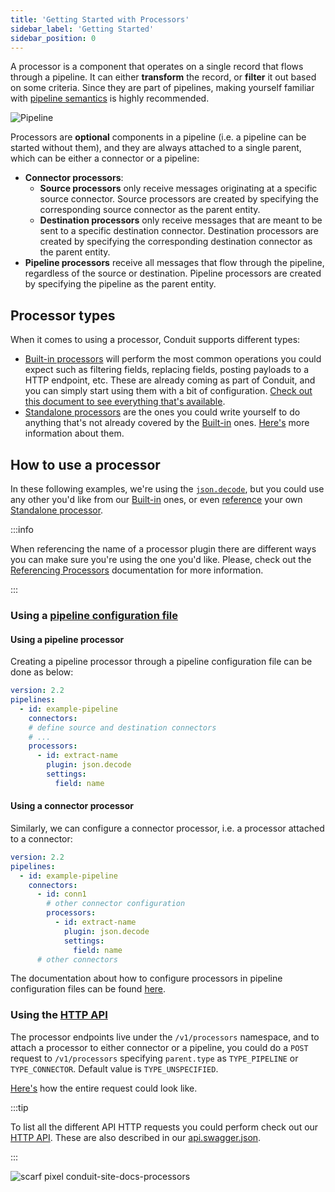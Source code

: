 ```yaml
---
title: 'Getting Started with Processors'
sidebar_label: 'Getting Started'
sidebar_position: 0
---
```


A processor is a component that operates on a single record that flows through a pipeline. It can either **transform** the record, or **filter** it out based on some criteria. Since they are part of pipelines, making
yourself familiar with [pipeline semantics](/docs/features/pipeline-semantics) is highly recommended.

![Pipeline](/img/pipeline_example.svg)

Processors are **optional** components in a pipeline (i.e. a pipeline can be started without them), and they are always
attached to a single parent, which can be either a connector or a pipeline:

- **Connector processors**:
  - **Source processors** only receive messages originating at a specific source connector. Source
   processors are created by specifying the corresponding source connector as the parent entity.
   - **Destination processors** only receive messages that are meant to be sent to a specific
   destination connector. Destination processors are created by specifying the corresponding destination connector as
   the parent entity.
- **Pipeline processors** receive all messages that flow through the pipeline, regardless of the
   source or destination. Pipeline processors are created by specifying the pipeline as the parent entity.


## Processor types

When it comes to using a processor, Conduit supports different types:

- [Built-in processors](/docs/processors/builtin) will perform the most common operations you could expect such as filtering fields, replacing fields, posting payloads to a HTTP endpoint, etc. These are already coming as part of Conduit, and you can simply start using them with a bit of configuration. [Check out this document to see everything that's available](/docs/processors/builtin).
- [Standalone processors](/docs/processors/standalone) are the ones you could write yourself to do anything that's not already covered by the [Built-in](/docs/processors/builtin) ones. [Here's](/docs/processors/standalone) more information about them.

## How to use a processor

In these following examples, we're using the [`json.decode`](/docs/processors/builtin/json.decode), but you could use any other you'd like from our [Built-in](/docs/processors/builtin/) ones, or even [reference](/docs/processors/referencing) your own [Standalone processor](/docs/processors/standalone).  

:::info

When referencing the name of a processor plugin there are different ways you can make sure you're using the one you'd like. Please, check out the [Referencing Processors](/docs/processors/referencing) documentation for more information.

:::


### Using a [pipeline configuration file](/docs/pipeline-configuration-files/getting-started)

#### Using a pipeline processor

Creating a pipeline processor through a pipeline configuration file can be done as below:

```yaml
version: 2.2
pipelines:
  - id: example-pipeline
    connectors:
    # define source and destination connectors
    # ...
    processors:
      - id: extract-name
        plugin: json.decode
        settings:
          field: name
```

#### Using a connector processor

Similarly, we can configure a connector processor, i.e. a processor attached to a connector:

```yaml
version: 2.2
pipelines:
  - id: example-pipeline
    connectors:
      - id: conn1
        # other connector configuration
        processors:
          - id: extract-name
            plugin: json.decode
            settings:
              field: name
      # other connectors
```

The documentation about how to configure processors in pipeline configuration files can be found [here](/docs/pipeline-configuration-files/specifications#processor).

### Using the [HTTP API](/api#get-/v1/processors)

The processor endpoints live under the `/v1/processors` namespace, and to attach a processor to either connector or a pipeline, you could do a `POST` request to `/v1/processors` specifying `parent.type` as `TYPE_PIPELINE` or `TYPE_CONNECTOR`. Default value is `TYPE_UNSPECIFIED`. 

[Here's](/api#post-/v1/processors) how the entire request could look like.


:::tip

To list all the different API HTTP requests you could perform check out our [HTTP API](/api). These are also described in our [api.swagger.json](https://github.com/ConduitIO/conduit/blob/main/pkg/web/openapi/swagger-ui/api/v1/api.swagger.json).

:::

![scarf pixel conduit-site-docs-processors](https://static.scarf.sh/a.png?x-pxid=33ce4d9e-1948-4cab-846a-7e6cd33b8cae)
